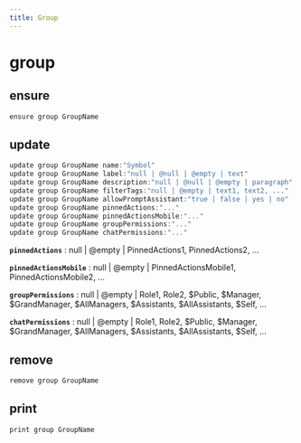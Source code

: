 ```yaml
---
title: Group
---
```


# group

## ensure

```js filename="Terminal" copy
ensure group GroupName
```


## update

```js filename="Terminal" copy
update group GroupName name:"Symbol"
update group GroupName label:"null | @null | @empty | text"
update group GroupName description:"null | @null | @empty | paragraph"
update group GroupName filterTags:"null | @empty | text1, text2, ..."
update group GroupName allowPromptAssistant:"true | false | yes | no"
update group GroupName pinnedActions:"..."
update group GroupName pinnedActionsMobile:"..."
update group GroupName groupPermissions:"..."
update group GroupName chatPermissions:"..."
```

**`pinnedActions`**
 : null | @empty | PinnedActions1, PinnedActions2, ...

**`pinnedActionsMobile`**
 : null | @empty | PinnedActionsMobile1, PinnedActionsMobile2, ...

**`groupPermissions`**
 : null | @empty | Role1, Role2, $Public, $Manager, $GrandManager, $AllManagers, $Assistants, $AllAssistants, $Self, ...

**`chatPermissions`**
 : null | @empty | Role1, Role2, $Public, $Manager, $GrandManager, $AllManagers, $Assistants, $AllAssistants, $Self, ...


## remove

```js filename="Terminal" copy
remove group GroupName
```


## print

```js filename="Terminal" copy
print group GroupName
```


